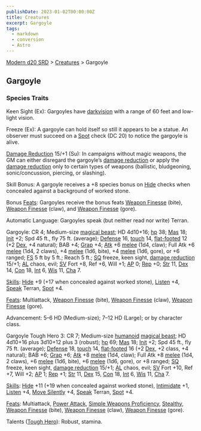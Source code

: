 ```yaml
---
publishDate: 2023-01-02T00:00:00Z
title: Creatures
excerpt: Gargoyle
tags:
  - markdown
  - conversion
  - Astro
---
```


[Modern d20 SRD](/#modernD20) > [Creatures](modern-d20-srd-creatures-index) > Gargoyle

## Gargoyle

### Species Traits

Keen Sight (Ex): Gargoyles have [darkvision](modern-d20-srd-special-abilities-darkvision) with a range of 60 feet and low-light vision.

Freeze (Ex): A gargoyle can hold itself so still it appears to be a statue. An observer must succeed on a [Spot](modern-d20-srd-skills-spot) check (DC 20) to notice the gargoyle is alive.

[Damage Reduction](modern-d20-srd-special-abilities-damage-reduction) 15/+1 (Su): In campaigns without magic weapons, the GM can either disregard the gargoyle’s [damage reduction](modern-d20-srd-special-abilities-damage-reduction) or apply the [damage reduction](modern-d20-srd-special-abilities-damage-reduction) only to certain types of weapons (ballistic, bludgeoning, sonic/concussion, piercing, or slashing).

Skill Bonus: A gargoyle receives a +8 species bonus on [Hide](modern-d20-srd-skills-hide) checks when concealed against a background of worked stone.

Bonus [Feats](modern-d20-srd-feats-index): Gargoyles receive the bonus feats [Weapon Finesse](modern-d20-srd-feats-weapon-finesse) (bite), [Weapon Finesse](modern-d20-srd-feats-weapon-finesse) (claw), and [Weapon Finesse](modern-d20-srd-feats-weapon-finesse) (gore).

Automatic Language: Gargoyles speak (but neither read nor write) Terran.

Gargoyle: CR 4; Medium-size [magical beast](modern-d20-srd-creature-types-magical-beast); HD 4d10+16; [hp](modern-d20-srd-combat-hit-points) 38; [Mas](modern-d20-srd-creatures-creature-overview) 18; [Init](modern-d20-srd-combat-initiative) +2; Spd 45 ft., fly 75 ft. (average); [Defense](modern-d20-srd-combat-defense) 16, [touch](modern-d20-srd-combat-attack-actions) 14, [flat-footed](modern-d20-srd-combat-surprise) 12 (+2 [Dex](modern-d20-srd-basics-ability-scores), +4 natural); BAB +4; [Grap](modern-d20-srd-combat-grapple) +4; [Atk](modern-d20-srd-combat-attack-roll) +6 [melee](modern-d20-srd-combat-attack-roll) (1d4, claw); Full Atk +6 [melee](modern-d20-srd-combat-attack-roll) (1d4, 2 claws), +4 [melee](modern-d20-srd-combat-attack-roll) (1d6, bite), +4 [melee](modern-d20-srd-combat-attack-roll) (1d6, gore), or +6 ranged; [FS](modern-d20-srd-creatures-creature-overview) 5 ft by 5 ft.; Reach 5 ft.; [SQ](modern-d20-srd-creatures-creature-overview) freeze, keen sight, [damage reduction](modern-d20-srd-special-abilities-damage-reduction) 15/+1; [AL](modern-d20-srd-basics-allegiances) chaos, evil; [SV](modern-d20-srd-basics-saving-throws) Fort +8, Ref +6, Will +1; [AP](modern-d20-srd-creatures-creature-overview) 0; [Rep](modern-d20-srd-creatures-creature-overview) +0; [Str](modern-d20-srd-basics-ability-scores) 11, [Dex](modern-d20-srd-basics-ability-scores) 14, [Con](modern-d20-srd-basics-ability-scores) 18, [Int](modern-d20-srd-basics-ability-scores) 6, [Wis](modern-d20-srd-basics-ability-scores) 11, [Cha](modern-d20-srd-basics-ability-scores) 7.

[Skills](modern-d20-srd-skills-index): [Hide](modern-d20-srd-skills-hide) +9 (+17 when concealed against worked stone), [Listen](modern-d20-srd-skills-listen) +4, [Speak](modern-d20-srd-skills-speak-language) Terran, [Spot](modern-d20-srd-skills-spot) +4.

[Feats](modern-d20-srd-feats-index): Multiattack, [Weapon Finesse](modern-d20-srd-feats-weapon-finesse) (bite), [Weapon Finesse](modern-d20-srd-feats-weapon-finesse) (claw), [Weapon Finesse](modern-d20-srd-feats-weapon-finesse) (gore).

Advancement: 5–6 HD (Medium-size); 7–12 HD (Large); or by character class.

Gargoyle Tough Hero 3: CR 7; Medium-size [humanoid](modern-d20-srd-creature-types-humanoid) [magical beast](modern-d20-srd-creature-types-magical-beast); HD 4d10+16 plus 3d10+12 plus 3 (robust); [hp](modern-d20-srd-combat-hit-points) 69; [Mas](modern-d20-srd-creatures-creature-overview) 18; [Init](modern-d20-srd-combat-initiative) +2; Spd 45 ft., fly 75 ft. (average); [Defense](modern-d20-srd-combat-defense) 18, [touch](modern-d20-srd-combat-attack-actions) 14, [flat-footed](modern-d20-srd-combat-surprise) 16 (+2 [Dex](modern-d20-srd-basics-ability-scores), +2 class, +4 natural); BAB +6; [Grap](modern-d20-srd-combat-grapple) +6; [Atk](modern-d20-srd-combat-attack-roll) +8 [melee](modern-d20-srd-combat-attack-roll) (1d4, claw); Full Atk +8 [melee](modern-d20-srd-combat-attack-roll) (1d4, 2 claws), +6 [melee](modern-d20-srd-combat-attack-roll) (1d6, bite), +6 [melee](modern-d20-srd-combat-attack-roll) (1d6, gore), or +8 ranged; [SQ](modern-d20-srd-creatures-creature-overview) freeze, keen sight, [damage reduction](modern-d20-srd-special-abilities-damage-reduction) 15/+1; [AL](modern-d20-srd-basics-allegiances) chaos, evil; [SV](modern-d20-srd-basics-saving-throws) Fort +10, Ref +7, Will +2; [AP](modern-d20-srd-creatures-creature-overview) 1; [Rep](modern-d20-srd-creatures-creature-overview) +1; [Str](modern-d20-srd-basics-ability-scores) 11, [Dex](modern-d20-srd-basics-ability-scores) 15, [Con](modern-d20-srd-basics-ability-scores) 18, [Int](modern-d20-srd-basics-ability-scores) 6, [Wis](modern-d20-srd-basics-ability-scores) 11, [Cha](modern-d20-srd-basics-ability-scores) 7.

[Skills](modern-d20-srd-skills-index): [Hide](modern-d20-srd-skills-hide) +11 (+19 when concealed against worked stone), [Intimidate](modern-d20-srd-skills-intimidate) +1, [Listen](modern-d20-srd-skills-listen) +4, [Move Silently](modern-d20-srd-skills-move-silently) +4, [Speak](modern-d20-srd-skills-speak-language) Terran, [Spot](modern-d20-srd-skills-spot) +4.

[Feats](modern-d20-srd-feats-index): Multiattack, [Power Attack](modern-d20-srd-feats-power-attack), [Simple Weapons Proficiency](modern-d20-srd-feats-simple-weapons-proficiency), [Stealthy](modern-d20-srd-feats-stealthy), [Weapon Finesse](modern-d20-srd-feats-weapon-finesse) (bite), [Weapon Finesse](modern-d20-srd-feats-weapon-finesse) (claw), [Weapon Finesse](modern-d20-srd-feats-weapon-finesse) (gore).

Talents ([Tough Hero](modern-d20-srd-classes-basic-tough-hero)): Robust, stamina.
